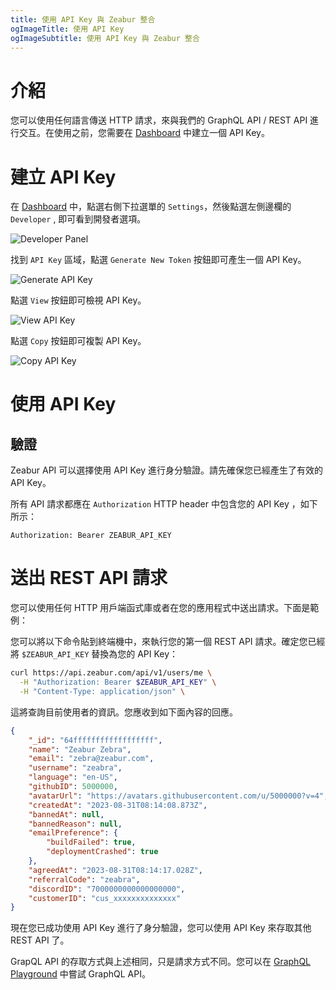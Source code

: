 ```yaml
---
title: 使用 API Key 與 Zeabur 整合
ogImageTitle: 使用 API Key
ogImageSubtitle: 使用 API Key 與 Zeabur 整合
---
```


# 介紹

您可以使用任何語言傳送 HTTP 請求，來與我們的 GraphQL API / REST API 進行交互。在使用之前，您需要在 [Dashboard](https://dash.zeabur.com) 中建立一個 API Key。

# 建立 API Key

在 [Dashboard](https://dash.zeabur.com/) 中，點選右側下拉選單的 `Settings`，然後點選左側邊欄的 `Developer` , 即可看到開發者選項。

![Developer Panel](/developer/api-key/developer.en-US.png)

找到 `API Key` 區域，點選 `Generate New Token` 按鈕即可產生一個 API Key。

![Generate API Key](/developer/api-key/generate-api-key.en-US.png)

點選 `View` 按鈕即可檢視 API Key。

![View API Key](/developer/api-key/view-api-key.en-US.png)

點選 `Copy` 按鈕即可複製 API Key。

![Copy API Key](/developer/api-key/copy-api-key.en-US.png)

# 使用 API Key

## 驗證

Zeabur API 可以選擇使用 API Key 進行身分驗證。請先確保您已經產生了有效的 API Key。

所有 API 請求都應在 `Authorization` HTTP header 中包含您的 API Key ，如下所示：

```http
Authorization: Bearer ZEABUR_API_KEY
```

# 送出 REST API 請求

您可以使用任何 HTTP 用戶端函式庫或者在您的應用程式中送出請求。下面是範例：

您可以將以下命令貼到終端機中，來執行您的第一個 REST API 請求。確定您已經將 `$ZEABUR_API_KEY` 替換為您的 API Key：

```bash
curl https://api.zeabur.com/api/v1/users/me \
  -H "Authorization: Bearer $ZEABUR_API_KEY" \
  -H "Content-Type: application/json" \
```

這將查詢目前使用者的資訊。您應收到如下面內容的回應。

```json
{
    "_id": "64ffffffffffffffffff",
    "name": "Zeabur Zebra",
    "email": "zebra@zeabur.com",
    "username": "zeabra",
    "language": "en-US",
    "githubID": 5000000,
    "avatarUrl": "https://avatars.githubusercontent.com/u/5000000?v=4",
    "createdAt": "2023-08-31T08:14:08.873Z",
    "bannedAt": null,
    "bannedReason": null,
    "emailPreference": {
        "buildFailed": true,
        "deploymentCrashed": true
    },
    "agreedAt": "2023-08-31T08:14:17.028Z",
    "referralCode": "zeabra",
    "discordID": "7000000000000000000",
    "customerID": "cus_xxxxxxxxxxxxxx"
}
```

現在您已成功使用 API Key 進行了身分驗證，您可以使用 API Key 來存取其他 REST API 了。

GrapQL API 的存取方式與上述相同，只是請求方式不同。您可以在 [GraphQL Playground](https://api.zeabur.com/graphql) 中嘗試 GraphQL API。

